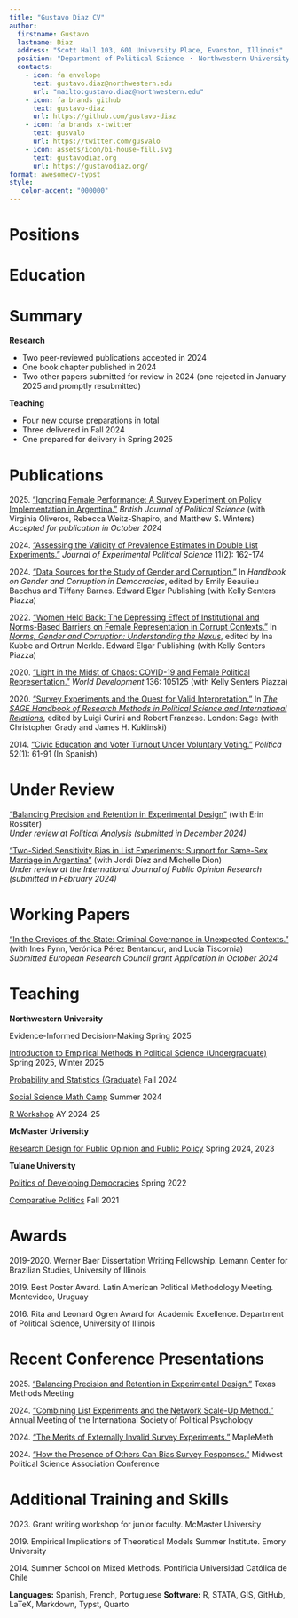 ```yaml
---
title: "Gustavo Diaz CV"
author:
  firstname: Gustavo
  lastname: Diaz
  address: "Scott Hall 103, 601 University Place, Evanston, Illinois"
  position: "Department of Political Science ・ Northwestern University"
  contacts:
    - icon: fa envelope
      text: gustavo.diaz@northwestern.edu
      url: "mailto:gustavo.diaz@northwestern.edu"
    - icon: fa brands github
      text: gustavo-diaz
      url: https://github.com/gustavo-diaz
    - icon: fa brands x-twitter
      text: gusvalo
      url: https://twitter.com/gusvalo
    - icon: assets/icon/bi-house-fill.svg
      text: gustavodiaz.org
      url: https://gustavodiaz.org/
format: awesomecv-typst
style:
   color-accent: "000000"
---
```


```{=typst}
#set text(
  size: 10pt
)

#show link: set text(blue)
```


# Positions

```{=typst}
#resume-entry(
  title: "Northwestern University",
  description: "Assistant Professor of Instruction, Department of Political Science",
  date: "2024 -"
)

#resume-entry(
  title: "McMaster University",
  description: "Postdoctoral Fellow, Department of Political Science",
  date: "2022 - 2024"
)

#resume-entry(
  title: "Tulane University",
  description: "Postdoctoral Fellow, Center for Inter-American Policy and Research",
  date: "2021 - 2022"
)
```

# Education

```{=typst}
#resume-entry(
  title: "University of Illinois Urbana-Champaign",
  description: "PhD in Political Science
MA in Political Science",
  date: "2021
2017",
)

#resume-entry(
  title: "Pontificia Universidad Católica de Chile",
  description: "BA in Political Science",
  date: "2014"
)
```

<!-- For vitae supplement -->
# Summary
**Research**

- Two peer-reviewed publications accepted in 2024
- One book chapter published in 2024
- Two other papers submitted for review in 2024 (one rejected in January 2025 and promptly resubmitted)

**Teaching**

- Four new course preparations in total
- Three delivered in Fall 2024
- One prepared for delivery in Spring 2025



# Publications  

2025\. ["Ignoring Female Performance: A Survey Experiment on Policy Implementation in Argentina."](https://gustavodiaz.org/files/research/gender_performance.pdf) *British Journal of Political Science* (with Virginia Oliveros, Rebecca Weitz-Shapiro, and Matthew S. Winters)  
*Accepted for publication in October 2024*


2024\. ["Assessing the Validity of Prevalence Estimates in Double List Experiments."](https://doi.org/10.1017/XPS.2023.24) *Journal of Experimental Political Science* 11(2): 162-174


2024\. ["Data Sources for the Study of Gender and Corruption."](https://gustavodiaz.org/files/research/data_corruption.pdf) In *Handbook on Gender and Corruption in Democracies*, edited by Emily Beaulieu Bacchus and Tiffany Barnes. Edward Elgar Publishing (with Kelly Senters Piazza)

2022\. ["Women Held Back: The Depressing Effect of Institutional and Norms-Based Barriers on Female Representation in Corrupt Contexts."](https://gustavodiaz.org/files/research/gender_corruption.pdf) In [*Norms, Gender and Corruption: Understanding the Nexus*](https://www.e-elgar.com/shop/gbp/norms-gender-and-corruption-9781802205824.html), edited by Ina Kubbe and Ortrun Merkle. Edward Elgar Publishing
(with Kelly Senters Piazza)

2020\. ["Light in the Midst of Chaos: COVID-19 and Female Political Representation."](https://doi.org/10.1016/j.worlddev.2020.105125) *World Development* 136: 105125 (with Kelly Senters Piazza)

2020\. ["Survey Experiments and the Quest for Valid Interpretation."](https://gustavodiaz.org/files/research/sage_survey_experiments_chapter.pdf) In [*The SAGE Handbook of Research Methods in Political Science and International Relations*](https://us.sagepub.com/en-us/nam/the-sage-handbook-of-research-methods-in-political-science-and-international-relations/book262875), edited by Luigi Curini and Robert Franzese. London: Sage (with Christopher Grady and James H. Kuklinski)

2014\. ["Civic Education and Voter Turnout Under Voluntary Voting."](https://revistapolitica.uchile.cl/index.php/RP/article/view/33099/34813) *Política* 52(1): 61-91 (In Spanish)

# Under Review  

["Balancing Precision and Retention in Experimental Design"](https://gustavodiaz.org/files/research/precision_retention.pdf) (with Erin Rossiter)  
*Under review at Political Analysis (submitted in December 2024)*

["Two-Sided Sensitivity Bias in List Experiments: Support for Same-Sex Marriage in Argentina"](https://gustavodiaz.org/files/research/ssm_arg.pdf) (with Jordi Díez and Michelle Dion)  
*Under review at the International Journal of Public Opinion Research (submitted in February 2024)*

# Working Papers

["In the Crevices of the State: Criminal Governance in Unexpected Contexts."](https://gustavodiaz.org/files/research/crevices.pdf) (with Ines Fynn, Verónica Pérez Bentancur, and Lucía Tiscornia)  
*Submitted European Research Council grant Application in October 2024*

# Teaching  

**Northwestern University** 

Evidence-Informed Decision-Making `#h(1fr)`{=typst} Spring 2025

[Introduction to Empirical Methods in Political Science (Undergraduate)](https://gustavodiaz.org/files/teaching/empirical_methods.pdf) `#h(1fr)`{=typst} Spring 2025, Winter 2025

[Probability and Statistics (Graduate)](https://gustavodiaz.org/files/teaching/prob_stats.pdf) `#h(1fr)`{=typst} Fall 2024

[Social Science Math Camp](https://gustavodiaz.org/NUmathcamp) `#h(1fr)`{=typst} Summer 2024

[R Workshop](https://gustavodiaz.org/rworkshop/) `#h(1fr)`{=typst} AY 2024-25

**McMaster University**  

[Research Design for Public Opinion and Public Policy](https://popw24.gustavodiaz.org/) `#h(1fr)`{=typst} Spring 2024, 2023

**Tulane University**  

[Politics of Developing Democracies](https://gustavodiaz.org/files/teaching/ddem_syllabus.pdf) `#h(1fr)`{=typst} Spring 2022

[Comparative Politics](https://gustavodiaz.org/teaching/cp_intro/syllabus/polc2300_syllabus.pdf)  `#h(1fr)`{=typst} Fall 2021

# Awards

2019-2020\. Werner Baer Dissertation Writing Fellowship. Lemann Center for Brazilian Studies,
University of Illinois

2019\. Best Poster Award. Latin American Political Methodology Meeting. Montevideo, Uruguay

2016\. Rita and Leonard Ogren Award for Academic Excellence. Department of Political Science,
University of Illinois

<!-- # Invited Talks -->

<!-- 2022.\ McMaster University, Spark Centre for Social Research Innovation -->

<!-- 2021.\ American University, Methods Reading Group -->

<!-- 2021.\ Washington University in St. Louis, Graduate Student Exchange -->

<!-- 2020.\ University of Notre Dame, Graduate Student Exchange -->

# Recent Conference Presentations
2025.\ ["Balancing Precision and Retention in Experimental Design."](https://talks.gustavodiaz.org/texmeth25) Texas Methods Meeting

2024.\ ["Combining List Experiments and the Network Scale-Up Method."](https://talks.gustavodiaz.org/ispp24) Annual Meeting of the International Society of Political Psychology

2024.\ ["The Merits of Externally Invalid Survey Experiments."](https://talks.gustavodiaz.org/maple24) MapleMeth

2024.\ ["How the Presence of Others Can Bias Survey Responses."](https://talks.gustavodiaz.org/privacy_mpsa24) Midwest Political Science Association Conference

<!-- # Conference Presentations -->

<!-- MPSA 2025 -->

<!-- Codex 2025 -->

<!-- TexMeth 2025 -->

<!-- International Society of Political Psychology: 2024 -->

<!-- MapleMeth: 2024, 2023 -->

<!-- Midwest Political Science Association: 2024, 2022, 2021, 2018, 2017 -->

<!-- American Political Science Association: 2023, 2022, 2021, 2019 -->

<!-- Annual Meeting of the Society for Political Methodology: 2023, 2022, 2021 -->

<!-- Journal of Public Policy Political Economy of Development Virtual Workshop: 2022 -->

<!-- Southern Political Science Association: 2022 -->

<!-- Latin American Political Methodology Meeting: 2022, 2021, 2020, 2019 -->

<!-- King's College London, Quantitative Political Economy Research Group: 2021 -->

<!-- Midwest Workshop in Empirical Political Science: 2021 -->

<!-- NYU-CESS Annual Experimental Political Science Conference: 2021, 2020 -->

<!-- University of Minnesota Political Methodology Colloquium: 2019 -->

<!-- Empirical Implications of Theoretical Models: 2019 -->

<!-- St. Louis Area Methods Meeting: 2019 -->

# Additional Training and Skills 
<!-- Bunching together to keep in a 2 page document -->

2023\. Grant writing workshop for junior faculty. McMaster University

2019\. Empirical Implications of Theoretical Models Summer Institute. Emory University

2014\. Summer School on Mixed Methods. Pontificia Universidad Católica de Chile

**Languages:** Spanish, French, Portuguese `#h(1fr)`{=typst} **Software:** R, STATA, GIS, GitHub, LaTeX, Markdown, Typst, Quarto